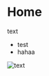 
# Home
text
- test
- hahaa

![text](lidar)
<ArticleImage
    src={lidar}
    caption="Prostorska razporeditev gomil - prikaz na digitalnem modelu terena."
/>